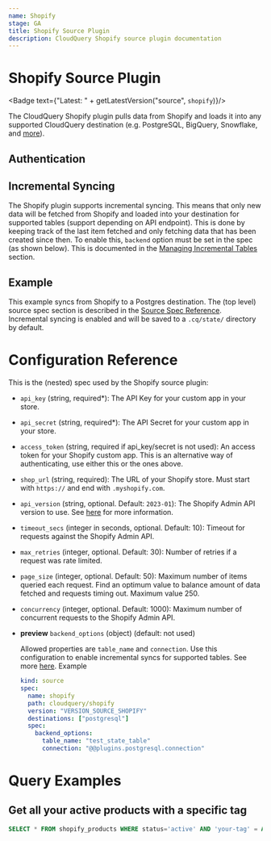 ```yaml
---
name: Shopify
stage: GA
title: Shopify Source Plugin
description: CloudQuery Shopify source plugin documentation
---
```


# Shopify Source Plugin


<Badge text={"Latest: " + getLatestVersion("source", `shopify`)}/>

The CloudQuery Shopify plugin pulls data from Shopify and loads it into any supported CloudQuery destination (e.g. PostgreSQL, BigQuery, Snowflake, and [more](/docs/plugins/destinations/overview)).

## Authentication

<Authentication/>

## Incremental Syncing

The Shopify plugin supports incremental syncing. This means that only new data will be fetched from Shopify and loaded into your destination for supported tables (support depending on API endpoint). This is done by keeping track of the last item fetched and only fetching data that has been created since then.
To enable this, `backend` option must be set in the spec (as shown below). This is documented in the [Managing Incremental Tables](/docs/advanced-topics/managing-incremental-tables) section.

## Example

This example syncs from Shopify to a Postgres destination. The (top level) source spec section is described in the [Source Spec Reference](/docs/reference/source-spec). Incremental syncing is enabled and will be saved to a `.cq/state/` directory by default.

<Configuration/>

# Configuration Reference

This is the (nested) spec used by the Shopify source plugin:

- `api_key` (string, required\*):
  The API Key for your custom app in your store.

- `api_secret` (string, required\*):
  The API Secret for your custom app in your store.

- `access_token` (string, required if api_key/secret is not used):
  An access token for your Shopify custom app. This is an alternative way of authenticating, use either this or the ones above.

- `shop_url` (string, required): The URL of your Shopify store. Must start with `https://` and end with `.myshopify.com`.

- `api_version` (string, optional. Default: `2023-01`):
  The Shopify Admin API version to use. See [here](https://shopify.dev/docs/api/usage/versioning) for more information.

- `timeout_secs` (integer in seconds, optional. Default: 10):
  Timeout for requests against the Shopify Admin API.

- `max_retries` (integer, optional. Default: 30):
  Number of retries if a request was rate limited.

- `page_size` (integer, optional. Default: 50):
  Maximum number of items queried each request. Find an optimum value to balance amount of data fetched and requests timing out. Maximum value 250.

- `concurrency` (integer, optional. Default: 1000):
  Maximum number of concurrent requests to the Shopify Admin API.

- **preview** `backend_options` (object) (default: not used)

  Allowed properties are `table_name` and `connection`. Use this configuration to enable incremental syncs for supported tables. See more [here](/blog/proto-v3#unified-protocol).
  Example

  ```yaml
  kind: source
  spec:
    name: shopify
    path: cloudquery/shopify
    version: "VERSION_SOURCE_SHOPIFY"
    destinations: ["postgresql"]
    spec:
      backend_options:
        table_name: "test_state_table"
        connection: "@@plugins.postgresql.connection"
  ```

# Query Examples

## Get all your active products with a specific tag

```sql copy
SELECT * FROM shopify_products WHERE status='active' AND 'your-tag' = ANY(tags);
```
